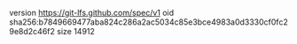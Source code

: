 version https://git-lfs.github.com/spec/v1
oid sha256:b7849669477aba824c286a2ac5034c85e3bce4983a0d3330cf0fc29e8d2c46f2
size 14912
